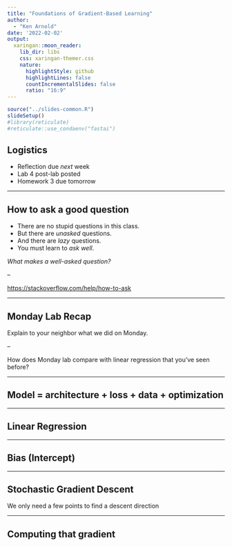```yaml
---
title: "Foundations of Gradient-Based Learning"
author: 
  - "Ken Arnold"
date: '2022-02-02'
output:
  xaringan::moon_reader:
    lib_dir: libs
    css: xaringan-themer.css
    nature:
      highlightStyle: github
      highlightLines: false
      countIncrementalSlides: false
      ratio: "16:9"
---
```


```r
source("../slides-common.R")
slideSetup()
#library(reticulate)
#reticulate::use_condaenv("fastai")
```

## Logistics

- Reflection due *next* week
- Lab 4 post-lab posted
- Homework 3 due tomorrow

---

## How to ask a good question

- There are no stupid questions in this class.
- But there are *unasked* questions.
- And there are *lazy* questions.
- You must learn to *ask well*.

*What makes a well-asked question?*

--

<https://stackoverflow.com/help/how-to-ask>


---

## Monday Lab Recap

Explain to your neighbor what we did on Monday.

--

How does Monday lab compare with linear regression that you've seen before?


---

## Model = architecture + loss + data + optimization

---

## Linear Regression

---

## Bias (Intercept)

---

## Stochastic Gradient Descent

We only need a few points to find a descent direction

---

## Computing that gradient

